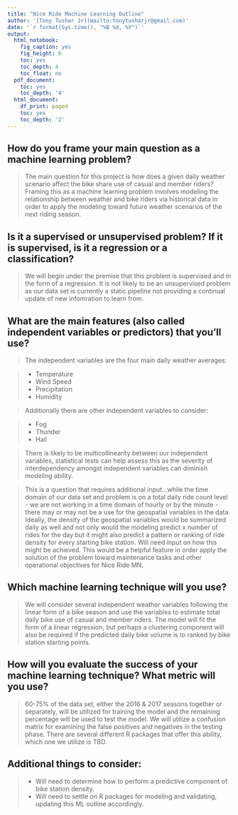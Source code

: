```yaml
---
title: "Nice Ride Machine Learning Outline"
author: '[Tony Tushar Jr](mailto:tonytusharjr@gmail.com)'
date: '`r format(Sys.time(), "%B %d, %Y")`'
output:
  html_notebook:
    fig_caption: yes
    fig_height: 6
    toc: yes
    toc_depth: 4
    toc_float: no
  pdf_document:
    toc: yes
    toc_depth: '4'
  html_document:
    df_print: paged
    toc: yes
    toc_depth: '2'
---
```


## How do you frame your main question as a machine learning problem? 

> The main question for this project is how does a given daily weather scenario affect the bike share use of casual and member riders? Framing this as a machine learning problem involves modeling the relationship between weather and bike riders via historical data in order to apply the modeling toward future weather scenarios of the next riding season.

## Is it a supervised or unsupervised problem? If it is supervised, is it a regression or a classification?

> We will begin under the premise that this problem is supervised and in the form of a regression. It is not likely to be an unsupervised problem as our data set is currently a static pipeline not providing a continual update of new infomration to learn from.

## What are the main features (also called independent variables or predictors) that you'll use?

> The independent variables are the four main daily weather averages: 

> + Temperature
+ Wind Speed
+ Precipitation
+ Humidity

> Additionally there are other independent variables to consider:

> + Fog
+ Thunder
+ Hail

> There is likely to be multicollinearity between our independent variables, statistical tests can help assess this as the severity of interdependency amongst independent variables can diminish modeling ability.

> This is a question that requires additional input...while the time domain of our data set and problem is on a total daily ride count level - we are not working in a time domain of hourly or by the minute - there may or may not be a use for the geospatial variables in the data. Ideally, the density of the geospatial variables would be summarized daily as well and not only would the modeling predict x number of rides for the day but it might also predict a pattern or ranking of ride density for every starting bike station. Will need input on how this might be achieved. This would be a helpful feature in order apply the solution of the problem toward maintenance tasks and other operational objectives for Nice Ride MN.

## Which machine learning technique will you use?

> We will consider several independent weather variables following the linear form of a bike season and use the variables to estimate total daily bike use of casual and member riders. The model will fit the form of a linear regression, but perhaps a clustering component will also be required if the predicted daily bike volume is to ranked by bike station starting points.

## How will you evaluate the success of your machine learning technique? What metric will you use?

> 60-75% of the data set, either the 2016 & 2017 seasons together or separately, will be utilized for training the model and the remaining percentage will be used to test the model. We will utilize a confusion matrix for examining the false positives and negatives in the testing phase. There are several different R packages that offer this ability, which one we utilize is TBD.

## Additional things to consider:

> + Will need to determine how to perform a predictive component of bike station density.
> + Will need to settle on R packages for modeling and validating, updating this ML outline accordingly.
